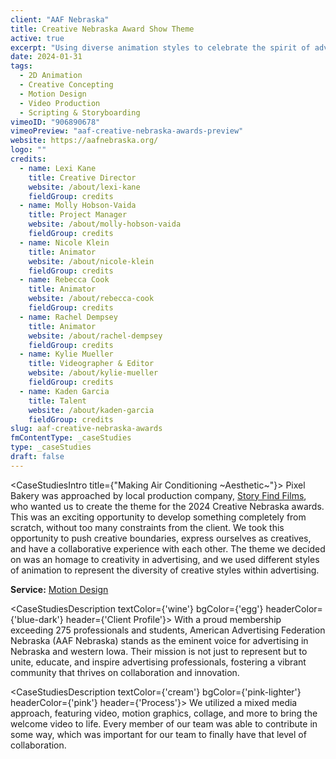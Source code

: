 ```yaml
---
client: "AAF Nebraska"
title: Creative Nebraska Award Show Theme
active: true
excerpt: "Using diverse animation styles to celebrate the spirit of advertising."
date: 2024-01-31
tags:
  - 2D Animation
  - Creative Concepting
  - Motion Design
  - Video Production
  - Scripting & Storyboarding
vimeoID: "906890678"
vimeoPreview: "aaf-creative-nebraska-awards-preview"
website: https://aafnebraska.org/
logo: ""
credits:
  - name: Lexi Kane
    title: Creative Director
    website: /about/lexi-kane
    fieldGroup: credits
  - name: Molly Hobson-Vaida
    title: Project Manager
    website: /about/molly-hobson-vaida
    fieldGroup: credits
  - name: Nicole Klein
    title: Animator
    website: /about/nicole-klein
    fieldGroup: credits
  - name: Rebecca Cook
    title: Animator
    website: /about/rebecca-cook
    fieldGroup: credits
  - name: Rachel Dempsey
    title: Animator
    website: /about/rachel-dempsey
    fieldGroup: credits
  - name: Kylie Mueller
    title: Videographer & Editor
    website: /about/kylie-mueller
    fieldGroup: credits
  - name: Kaden Garcia
    title: Talent
    website: /about/kaden-garcia
    fieldGroup: credits
slug: aaf-creative-nebraska-awards
fmContentType: _caseStudies
type: _caseStudies
draft: false
---
```


<CaseStudiesIntro title={"Making Air Conditioning ~Aesthetic~"}>
Pixel Bakery was approached by local production company, [Story Find Films](https://storyfind.com/about), who wanted us to create the theme for the 2024 Creative Nebraska awards. This was an exciting opportunity to develop something completely from scratch, without too many constraints from the client. We took this opportunity to push creative boundaries, express ourselves as creatives, and have a collaborative experience with each other. The theme we decided on was an homage to creativity in advertising, and we used different styles of animation to represent the diversity of creative styles within advertising.

**Service:** [Motion Design](/services/motion-design)
</CaseStudiesIntro>

<CaseStudiesDescription textColor={'wine'} bgColor={'egg'} headerColor={'blue-dark'} header={'Client Profile'}>
With a proud membership exceeding 275 professionals and students, American Advertising Federation Nebraska (AAF Nebraska) stands as the eminent voice for advertising in Nebraska and western Iowa. Their mission is not just to represent but to unite, educate, and inspire advertising professionals, fostering a vibrant community that thrives on collaboration and innovation.
</CaseStudiesDescription>

<CaseStudiesDescription textColor={'cream'} bgColor={'pink-lighter'} headerColor={'pink'} header={'Process'}>
We utilized a mixed media approach, featuring video, motion graphics, collage, and more to bring the welcome video to life. Every member of our team was able to contribute in some way, which was important for our team to finally have that level of collaboration.
</CaseStudiesDescription>
